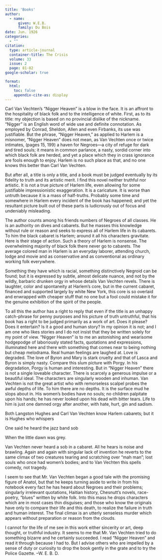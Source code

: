 ```yaml
---
title: 'Books'
author:
  - name:
      given: W.E.B.
      family: Du Bois
date: Jun. 1926
categories: 
  - ""
citation: 
  type: article-journal
  container-title: The Crisis
  volume: 33
  issue: 2
  page: 81-82
google-scholar: true

format:
  html:
    toc: false
    appendix-cite-as: display
---
```




Carl Van Vechten's "Nigger Heaven" is a blow in the face. It is an affront to the hospitality of black folk and to the intelligence of white. First, as to its title: my objection is based on no provincial dislike of the nickname. "Nigger" is an English word of wide use and definite connotation. As employed by Conrad, Sheldon, Allen and even Firbanks, its use was justifiable. But the phrase, "Nigger Heaven," as applied to Harlem is a misnomer, "Nigger Heaven" does not mean, as Van Vechten once or twice intimates, (pages 15, 199) a haven for Negroes---a city of refuge for dark and tired souls; it means in common parlance, a nasty, sordid corner into which black folk are herded, and yet a place which they in crass ignorance are fools enough to enjoy. Harlem is no such place as that, and no one knows this better than Carl Van Vechten. 

But after all, a title is only a title, and a book must be judged eventually by its fidelity to truth and its artistic merit. I find this novel neither truthful nor artistic. It is not a true picture of Harlem life, even allowing for some justifiable impressionistic exaggeration. It is a caricature. It is worse than untruth because it is a mass of half-truths. Probably some time and somewhere in Harlem every incident of the book has happened; and yet the resultant picture built out of these parts is ludicrously out of focus and undeniably misleading. 

The author counts among his friends numbers of Negroes of all classes. He is an authority on dives and cabarets. But he masses this knowledge without rule or reason and seeks to express all of Harlem life in its cabarets. To him the black cabaret is Harlem; around it all his characters gravitate. Here is their stage of action. Such a theory of Harlem is nonsense. The overwhelming majority of black folk there never go to cabarets. The average colored man in Harlem is an everyday laborer, attending church, lodge and movie and as conservative and as conventional as ordinary working folk everywhere. 

Something they have which is racial, something distinctively Negroid can be found; but it is expressed by subtle, almost delicate nuance, and not by the wildly, barbaric drunken orgy in whose details Van Vechten revels. There is laughter, color and spontaneity at Harlem's core, but in the current cabaret, financed and supported largely by white New York, this core is so overlaid and enwrapped with cheaper stuff that no one but a fool could mistake it for the genuine exhibition of the spirit of the people.

To all this the author has a right to reply that even if the title is an unhappy catch-phrase for penny purposes and his picture of truth untruthful, that his book has a right to be judged primarily as a work of art. Does it please? Does it entertain? Is it a good and human story? In my opinion it is not; and I am one who likes stories and I do not insist that they be written solely for my point of view. "Nigger Heaven" is to me an astonishing and wearisome hodgepodge of laboriously stated facts, quotations and expressions, illuminated here and there with something that comes near to being nothing but cheap melodrama. Real human feelings are laughed at. Love is degraded. The love of Byron and Mary is stark cruelty and that of Lasca and Byron is simply nasty. Compare this slum picture with Porgy. In his degradation, Porgy is human and interesting. But in "Nigger Heaven" there is not a single loveable character. There is scarcely a generous impulse or a beautiful ideal. The characters are singularly wooden and inhuman. Van Vechten is not the great artist who with remorseless scalpel probes the awful depths of life. To him there are no depths. It is the surface mud he slops about in. His women's bodies have no souls; no children palpitate upon his hands; he has never looked upon his dead with bitter tears. Life to him is just one damned orgy after another, with hate, hurt, gin and sadism. 

Both Langston Hughes and Carl Van Vechten know Harlem cabarets; but it is Hughes who whispers 

<div class="poem">
<p class="verse">One said he heard the jazz band sob</p>
<p class="verse">When the little dawn was grey.</p>
</div>

Van Vechten never heard a sob in a cabaret. All he hears is noise and brawling. Again and again with singular lack of invention he reverts to the same climax of two creatures tearing and scratching over "mah man"; lost souls who once had women's bodies; and to Van Vechten this spells comedy, not tragedy. 

I seem to see that Mr. Van Vechten began a good tale with the promising figure of Anatol, but that he keeps turning aside to write in from his notebook every fact he has heard about Negroes and their problems; singularly irrelevant quotations, Haitian history, Chesnutt's novels, race-poetry, "blues" written by white folk. Into this mass he drops characters which are in most cases thin disguises; and those who know the originals have only to compare their life and this death, to realize the failure in truth and human interest. The final climax is an utterly senseless murder which appears without preparation or reason from the clouds. 

I cannot for the life of me see in this work either sincerity or art, deep thought, or truthful industry. It seems to me that Mr. Van Vechten tried to do something bizarre and he certainly succeeded. I read "Nigger Heaven" and read it through because I had to. But I advise others who are impelled by a sense of duty or curiosity to drop the book gently in the grate and to try the Police Gazette. <span class="right">--W. E. B. D.</span>